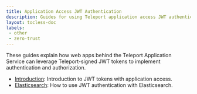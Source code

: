 ```yaml
---
title: Application Access JWT Authentication
description: Guides for using Teleport application access JWT authentication.
layout: tocless-doc
labels:
 - other
 - zero-trust
---
```


These guides explain how web apps behind the Teleport Application Service can
leverage Teleport-signed JWT tokens to implement authentication and
authorization.

- [Introduction](introduction.mdx): Introduction to JWT tokens with application access.
- [Elasticsearch](elasticsearch.mdx): How to use JWT authentication with Elasticsearch.
